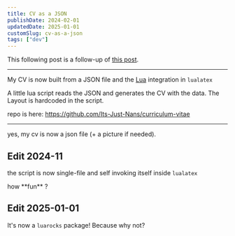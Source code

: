 ```yaml
---
title: CV as a JSON
publishDate: 2024-02-01
updatedDate: 2025-01-01
customSlug: cv-as-a-json
tags: ["dev"]
---
```


This following post is a follow-up of [this post](https://thoughts.n4n5.dev/cv-integration).

---

My CV is now built from a JSON file and the [Lua](https://www.lua.org/) integration in `lualatex`

A little lua script reads the JSON and generates the CV with the data. The Layout is hardcoded in the script.

repo is here: https://github.com/Its-Just-Nans/curriculum-vitae

---


<Thought>
yes, my cv is now a json file (+ a picture if needed).
</Thought>

## Edit 2024-11

the script is now single-file and self invoking itself inside `lualatex`

<Thought>
how **fun** ?
</Thought>

## Edit 2025-01-01

It's now a `luarocks` package! Because why not?
